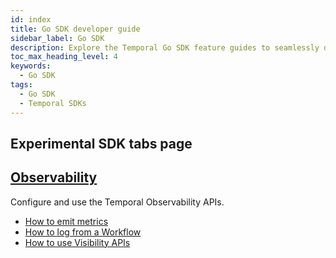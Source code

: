 ```yaml
---
id: index
title: Go SDK developer guide
sidebar_label: Go SDK
description: Explore the Temporal Go SDK feature guides to seamlessly develop and manage Temporal Applications with core components, Temporal Client connections, testing, debugging, versioning, and more.
toc_max_heading_level: 4
keywords:
  - Go SDK
tags:
  - Go SDK
  - Temporal SDKs
---
```



## Experimental SDK tabs page

## [Observability](/develop/go/observability)

Configure and use the Temporal Observability APIs.

- [How to emit metrics](/develop/experiment/observability#metrics)
- [How to log from a Workflow](/develop/experiment/observability#logging)
- [How to use Visibility APIs](/develop/experiment/observability#visibility)
